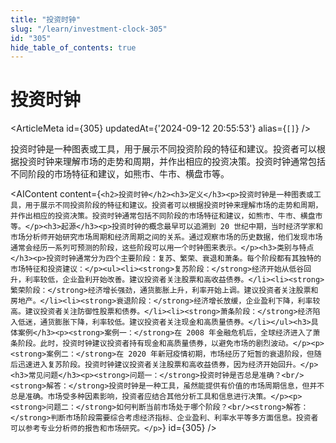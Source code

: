 ```yaml
---
title: "投资时钟"
slug: "/learn/investment-clock-305"
id: "305"
hide_table_of_contents: true
---
```



# 投资时钟

<ArticleMeta id={305} updatedAt={'2024-09-12 20:55:53'} alias={`[]`} />
<div className='border-solid border-b border-t-0 my-4 border-[var(--ifm-color-gray-300)]' />

投资时钟是一种图表或工具，用于展示不同投资阶段的特征和建议。投资者可以根据投资时钟来理解市场的走势和周期，并作出相应的投资决策。投资时钟通常包括不同阶段的市场特征和建议，如熊市、牛市、横盘市等。

<AIContent content={`<h2>投资时钟</h2><h3>定义</h3><p>投资时钟是一种图表或工具，用于展示不同投资阶段的特征和建议。投资者可以根据投资时钟来理解市场的走势和周期，并作出相应的投资决策。投资时钟通常包括不同阶段的市场特征和建议，如熊市、牛市、横盘市等。</p><h3>起源</h3><p>投资时钟的概念最早可以追溯到 20 世纪中期，当时经济学家和市场分析师开始研究市场周期和经济周期之间的关系。通过观察市场的历史数据，他们发现市场通常会经历一系列可预测的阶段，这些阶段可以用一个时钟图来表示。</p><h3>类别与特点</h3><p>投资时钟通常分为四个主要阶段：复苏、繁荣、衰退和萧条。每个阶段都有其独特的市场特征和投资建议：</p><ul><li><strong>复苏阶段：</strong>经济开始从低谷回升，利率较低，企业盈利开始改善。建议投资者关注股票和高收益债券。</li><li><strong>繁荣阶段：</strong>经济增长强劲，通货膨胀上升，利率开始上调。建议投资者关注股票和房地产。</li><li><strong>衰退阶段：</strong>经济增长放缓，企业盈利下降，利率较高。建议投资者关注防御性股票和债券。</li><li><strong>萧条阶段：</strong>经济陷入低迷，通货膨胀下降，利率较低。建议投资者关注现金和高质量债券。</li></ul><h3>具体案例</h3><p><strong>案例一：</strong>在 2008 年金融危机后，全球经济进入了萧条阶段。此时，投资时钟建议投资者持有现金和高质量债券，以避免市场的剧烈波动。</p><p><strong>案例二：</strong>在 2020 年新冠疫情初期，市场经历了短暂的衰退阶段，但随后迅速进入复苏阶段。投资时钟建议投资者关注股票和高收益债券，因为经济开始回升。</p><h3>常见问题</h3><p><strong>问题一：</strong>投资时钟是否总是准确？<br/><strong>解答：</strong>投资时钟是一种工具，虽然能提供有价值的市场周期信息，但并不总是准确。市场受多种因素影响，投资者应结合其他分析工具和信息进行决策。</p><p><strong>问题二：</strong>如何判断当前市场处于哪个阶段？<br/><strong>解答：</strong>判断市场阶段需要综合考虑经济指标、企业盈利、利率水平等多方面信息。投资者可以参考专业分析师的报告和市场研究。</p>`} id={305} />
